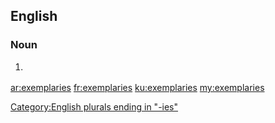 ==English==

===Noun===
{{head|en}}

# {{context|obsolete|lang=en}} {{plural of|exemplary}}

[[Category:English plurals ending in "-ies"]]

[[ar:exemplaries]]
[[fr:exemplaries]]
[[ku:exemplaries]]
[[my:exemplaries]]